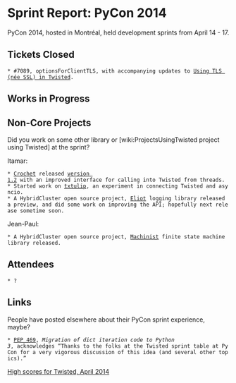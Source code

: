 = Sprint Report: PyCon 2014 =

PyCon 2014, hosted in Montréal, held development sprints from April 14 - 17.


== Tickets Closed ==

 * #7089, optionsForClientTLS, with accompanying updates to [http://twisted.readthedocs.org/en/latest/core/howto/ssl.html Using TLS (née SSL) in Twisted].

== Works in Progress ==

== Non-Core Projects ==

Did you work on some other library or [wiki:ProjectsUsingTwisted project using Twisted] at the sprint?

Itamar:
 * [https://pypi.python.org/pypi/crochet Crochet] released [http://blog.futurefoundries.com/2014/04/crochet-120-now-with-better-api.html version 1.2] with an improved interface for calling into Twisted from threads.
 * Started work on [https://github.com/itamarst/txtulip txtulip], an experiment in connecting Twisted and asyncio.
 * A HybridCluster open source project, [https://pypi.python.org/pypi/eliot Eliot] logging library released a preview, and did some work on improving the API; hopefully next release sometime soon.

Jean-Paul:
 * A HybridCluster open source project, [https://pypi.python.org/pypi/machinist Machinist] finite state machine library released.

== Attendees ==

 * ?


== Links ==

People have posted elsewhere about their PyCon sprint experience, maybe?

 * [http://hg.python.org/peps/file/tip/pep-0469.txt PEP 469], ''Migration of dict iteration code to Python 3'', acknowledges “Thanks to the folks at the Twisted sprint table at PyCon for a very vigorous discussion of this idea (and several other topics).”

[http://twistedmatrix.com/highscores/?time=2014-04-01 High scores for Twisted, April 2014]